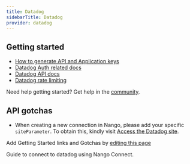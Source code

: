 ```yaml
---
title: Datadog
sidebarTitle: Datadog
provider: datadog
---
```



<Overview />
<PreBuiltTooling provider={providers[pageMetadata.provider]} />


## Getting started

-   [How to generate API and Application keys](https://docs.datadoghq.com/account_management/api-app-keys/#add-an-api-key-or-client-token)
-   [Datadog Auth related docs](https://docs.datadoghq.com/api/latest/authentication/)
-   [Datadog API docs](https://docs.datadoghq.com/api/latest/)
-   [Datadog rate limiting](https://docs.datadoghq.com/api/latest/rate-limits/)

<Tip>Need help getting started? Get help in the [community](https://nango.dev/slack).</Tip>

## API gotchas

- When creating a new connection in Nango, please add your specific `siteParameter`. To obtain this, kindly visit [Access the Datadog site](https://docs.datadoghq.com/getting_started/site/#access-the-datadog-site).

<Note>Add Getting Started links and Gotchas by [editing this page](https://github.com/nangohq/nango/tree/master/docs-v2/integrations/all/datadog.mdx)</Note>

<Card title="Connect to datadog" icon="link" href="/integrations/all/datadog/connect" horizontal>
  Guide to connect to datadog using Nango Connect.
</Card>

